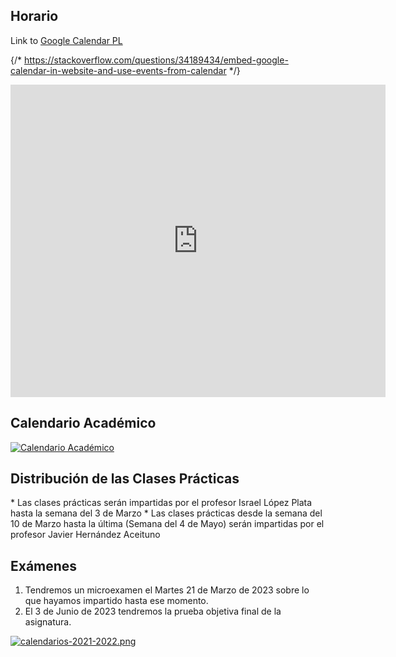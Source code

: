 
## Horario

Link to [Google Calendar PL](https://calendar.google.com/calendar/u/0?cid=dWxsLmVkdS5lc184aGNxdGZyNXUyaDNvMXYyc21ubWNxcXU1MEBncm91cC5jYWxlbmRhci5nb29nbGUuY29t)

{/* https://stackoverflow.com/questions/34189434/embed-google-calendar-in-website-and-use-events-from-calendar */} 

<iframe 
src="https://calendar.google.com/calendar/b/2/embed?mode=WEEK&amp;height=500&amp;wkst=2&amp;hl=es&amp;bgcolor=%23cc33cc&amp;src=ull.edu.es_8hcqtfr5u2h3o1v2smnmcqqu50%40group.calendar.google.com&amp;color=%238C500B&amp;ctz=Atlantic%2FCanary" 
style={{ "borderWidth": 0}} 
width="600" 
height="500" 
frameBorder="0" 
scrolling="yes">
</iframe>

## Calendario Académico

[![Calendario Académico](https://www.ull.es/estudios-docencia/wp-content/uploads/sites/7/2022/06/280882943_10158680089571099_2231918960816456383_n.jpg)](https://www.ull.es/estudios-docencia/calendario-academico/)

## Distribución de las Clases Prácticas

<Callout type="error" emoji="📅">
* Las clases prácticas serán impartidas por el profesor Israel López Plata hasta la semana del 3 de Marzo
* Las clases prácticas desde la semana del 10 de Marzo hasta la última (Semana del 4 de Mayo) serán impartidas por el profesor Javier Hernández Aceituno
</Callout>

## Exámenes

1. Tendremos un microexamen el Martes 21 de Marzo de 2023 sobre lo que hayamos impartido hasta ese momento.
2. El 3 de Junio de 2023 tendremos la prueba objetiva final de la asignatura.

[![calendarios-2021-2022.png](/calendarios-2021-2022.png)](https://www.ull.es/grados/ingenieria-informatica/informacion-academica/horarios-y-calendario-examenes/) 

